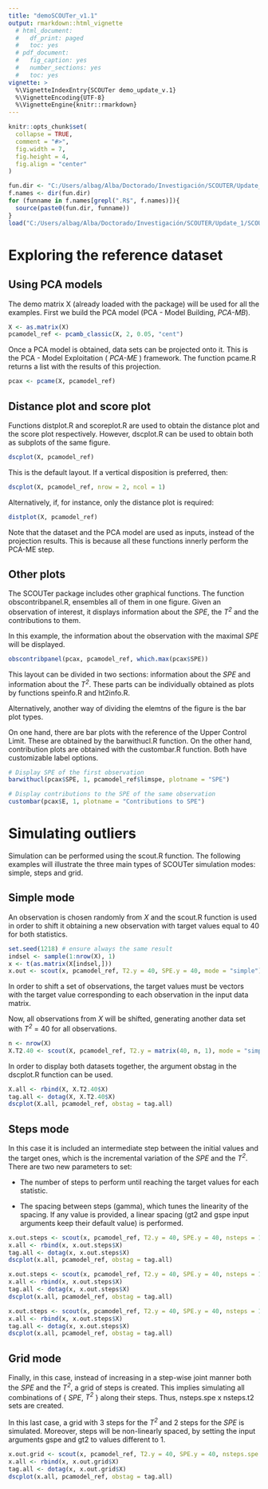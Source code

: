 ```yaml
---
title: "demoSCOUTer_v1.1"
output: rmarkdown::html_vignette
  # html_document:
  #   df_print: paged
  #   toc: yes
  # pdf_document:
  #   fig_caption: yes
  #   number_sections: yes
  #   toc: yes
vignette: >
  %\VignetteIndexEntry{SCOUTer demo_update_v.1} 
  %\VignetteEncoding{UTF-8} 
  %\VignetteEngine{knitr::rmarkdown}
---
```


```r
knitr::opts_chunk$set(
  collapse = TRUE,
  comment = "#>",
  fig.width = 7,
  fig.height = 4,
  fig.align = "center"
)
```

```r
fun.dir <- "C:/Users/albag/Alba/Doctorado/Investigación/SCOUTER/Update_1/SCOUTerRpack_update/R/"
f.names <- dir(fun.dir)
for (funname in f.names[grepl(".R$", f.names)]){
  source(paste0(fun.dir, funname))
} 
load("C:/Users/albag/Alba/Doctorado/Investigación/SCOUTER/Update_1/SCOUTerRpack_update/data/X.rda")
```
# Exploring the reference dataset
## Using PCA models
The demo matrix X (already loaded with the package) will be used for all the examples. First we build the PCA model (PCA - Model Building, _PCA-MB_).

```r
X <- as.matrix(X)
pcamodel_ref <- pcamb_classic(X, 2, 0.05, "cent")
```

Once a PCA model is obtained, data sets can be projected onto it. This is the PCA - Model Exploitation ( _PCA-ME_ ) framework. The function pcame.R returns a list with the results of this projection. 

```r
pcax <- pcame(X, pcamodel_ref)
```

## Distance plot and score plot

Functions distplot.R and scoreplot.R are used to obtain the distance plot and the score plot respectively. However, dscplot.R can be used to obtain both as subplots of the same figure. 

```r
dscplot(X, pcamodel_ref)
```

This is the default layout. If a vertical disposition is preferred, then:

```r
dscplot(X, pcamodel_ref, nrow = 2, ncol = 1)
```

Alternatively, if, for instance, only the distance plot is required:

```r
distplot(X, pcamodel_ref)
```

Note that the dataset and the PCA model are used as inputs, instead of the projection results. This is because all these functions innerly perform the PCA-ME step.

## Other plots

The SCOUTer package includes other graphical functions. The function obscontribpanel.R, ensembles all of them in one figure. Given an observation of interest, it displays information about the _SPE_, the _T^2^_ and the contributions to them.

In this example, the information about the observation with the maximal _SPE_ will be displayed.

```r
obscontribpanel(pcax, pcamodel_ref, which.max(pcax$SPE))
```

This layout can be divided in two sections: information about the _SPE_ and information about the _T^2^_. These parts can be individually obtained as plots by functions speinfo.R and ht2info.R.

Alternatively, another way of dividing the elemtns of the figure is the bar plot types.

On one hand, there are bar plots with the reference of the Upper Control Limit. These are obtained by the barwithucl.R function. On the other hand, contribution plots are obtained with the custombar.R function. Both have customizable label options.

```r
# Display SPE of the first observation
barwithucl(pcax$SPE, 1, pcamodel_ref$limspe, plotname = "SPE")
```

```r
# Display contributions to the SPE of the same observation
custombar(pcax$E, 1, plotname = "Contributions to SPE")
```

# Simulating outliers

Simulation can be performed using the scout.R function. The following examples will illustrate the three main types of SCOUTer simulation modes: simple, steps and grid.

## Simple mode

An observation is chosen randomly from *X* and the scout.R function is used in order to shift it obtaining a new observation with target values equal to 40 for both statistics. 

```r
set.seed(1218) # ensure always the same result 
indsel <- sample(1:nrow(X), 1)
x <- t(as.matrix(X[indsel,]))
x.out <- scout(x, pcamodel_ref, T2.y = 40, SPE.y = 40, mode = "simple")
```

In order to shift a set of observations, the target values must be vectors with the target value corresponding to each observation in the input data matrix.

Now, all observations from *X* will be shifted, generating another data set with _T^2^_ = 40 for all observations.

```r
n <- nrow(X)
X.T2.40 <- scout(X, pcamodel_ref, T2.y = matrix(40, n, 1), mode = "simple")
```

In order to display both datasets together, the argument obstag in the dscplot.R function can be used. 

```r
X.all <- rbind(X, X.T2.40$X)
tag.all <- dotag(X, X.T2.40$X)
dscplot(X.all, pcamodel_ref, obstag = tag.all)
```

## Steps mode

In this case it is included an intermediate step between the initial values and the target ones, which is the incremental variation of the _SPE_ and the _T^2^_. There are two new parameters to set:

* The number of steps to perform until reaching the target values for each statistic.

* The spacing between steps (gamma), which tunes the linearity of the spacing. If any value is provided, a linear spacing (gt2 and gspe input arguments keep their default value) is performed.

```r
x.out.steps <- scout(x, pcamodel_ref, T2.y = 40, SPE.y = 40, nsteps = 10, mode = "steps")
x.all <- rbind(x, x.out.steps$X)
tag.all <- dotag(x, x.out.steps$X)
dscplot(x.all, pcamodel_ref, obstag = tag.all)
```

```r
x.out.steps <- scout(x, pcamodel_ref, T2.y = 40, SPE.y = 40, nsteps = 10, mode = "steps", A = 1)
x.all <- rbind(x, x.out.steps$X)
tag.all <- dotag(x, x.out.steps$X)
dscplot(x.all, pcamodel_ref, obstag = tag.all)
```

```r
x.out.steps <- scout(x, pcamodel_ref, T2.y = 40, SPE.y = 40, nsteps = 10, mode = "steps", A = 2)
x.all <- rbind(x, x.out.steps$X)
tag.all <- dotag(x, x.out.steps$X)
dscplot(x.all, pcamodel_ref, obstag = tag.all)
```

## Grid mode

Finally, in this case, instead of increasing in a step-wise joint manner both the _SPE_ and the _T^2^_, a grid of steps is created. This implies simulating all combinations of { _SPE_, _T^2^_ } along their steps. Thus, nsteps.spe x nsteps.t2 sets are created.

In this last case, a grid with 3 steps for the _T^2^_ and 2 steps for the _SPE_ is simulated. Moreover, steps will be non-linearly spaced, by setting the input arguments gspe and gt2 to values different to 1. 

```r
x.out.grid <- scout(x, pcamodel_ref, T2.y = 40, SPE.y = 40, nsteps.spe = 2, nsteps.t2 = 3, gspe = 3, gt2 =0.3, mode = "grid")
x.all <- rbind(x, x.out.grid$X)
tag.all <- dotag(x, x.out.grid$X)
dscplot(x.all, pcamodel_ref, obstag = tag.all)
```